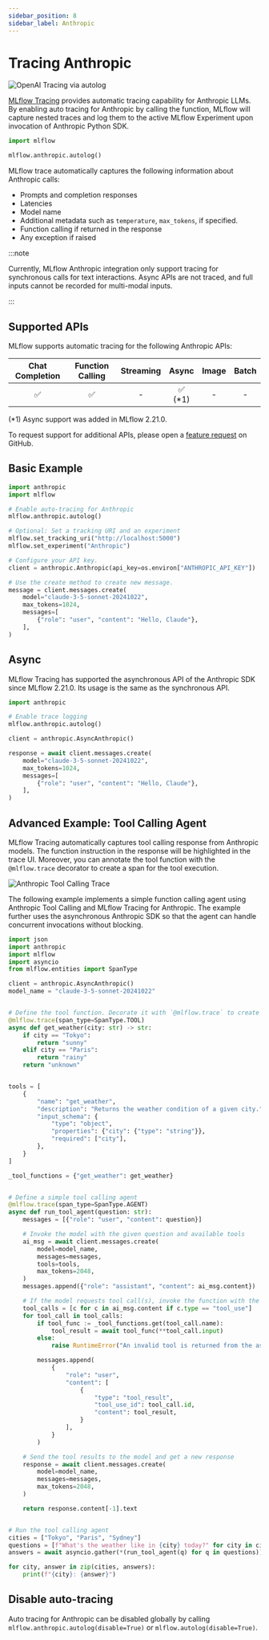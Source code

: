 ```yaml
---
sidebar_position: 8
sidebar_label: Anthropic
---
```



# Tracing Anthropic

![OpenAI Tracing via autolog](/images/llms/anthropic/anthropic-tracing.png)

[MLflow Tracing](/genai/tracing) provides automatic tracing capability for Anthropic LLMs. By enabling auto tracing
for Anthropic by calling the <APILink fn="mlflow.anthropic.autolog" /> function, MLflow will capture nested traces and log them to the active MLflow Experiment upon invocation of Anthropic Python SDK.

```python
import mlflow

mlflow.anthropic.autolog()
```

MLflow trace automatically captures the following information about Anthropic calls:

- Prompts and completion responses
- Latencies
- Model name
- Additional metadata such as `temperature`, `max_tokens`, if specified.
- Function calling if returned in the response
- Any exception if raised

:::note

Currently, MLflow Anthropic integration only support tracing for synchronous calls for text interactions. Async APIs are not traced, and full inputs cannot be recorded for multi-modal inputs.

:::

## Supported APIs

MLflow supports automatic tracing for the following Anthropic APIs:

| Chat Completion | Function Calling | Streaming |  Async   | Image | Batch |
| :-------------: | :--------------: | :-------: | :------: | :---: | :---: |
|       ✅        |        ✅        |     -     | ✅ (\*1) |   -   |   -   |

<div style={{ fontSize: '0.9em', marginTop: '10px' }}>

(\*1) Async support was added in MLflow 2.21.0.

</div>

To request support for additional APIs, please open a [feature request](https://github.com/mlflow/mlflow/issues) on GitHub.

## Basic Example

```python
import anthropic
import mlflow

# Enable auto-tracing for Anthropic
mlflow.anthropic.autolog()

# Optional: Set a tracking URI and an experiment
mlflow.set_tracking_uri("http://localhost:5000")
mlflow.set_experiment("Anthropic")

# Configure your API key.
client = anthropic.Anthropic(api_key=os.environ["ANTHROPIC_API_KEY"])

# Use the create method to create new message.
message = client.messages.create(
    model="claude-3-5-sonnet-20241022",
    max_tokens=1024,
    messages=[
        {"role": "user", "content": "Hello, Claude"},
    ],
)
```

## Async

MLflow Tracing has supported the asynchronous API of the Anthropic SDK since MLflow 2.21.0. Its usage is the same as the synchronous API.

```python
import anthropic

# Enable trace logging
mlflow.anthropic.autolog()

client = anthropic.AsyncAnthropic()

response = await client.messages.create(
    model="claude-3-5-sonnet-20241022",
    max_tokens=1024,
    messages=[
        {"role": "user", "content": "Hello, Claude"},
    ],
)
```

## Advanced Example: Tool Calling Agent

MLflow Tracing automatically captures tool calling response from Anthropic models. The function instruction in the response will be highlighted in the trace UI. Moreover, you can annotate the tool function with the `@mlflow.trace` decorator to create a span for the tool execution.

![Anthropic Tool Calling Trace](/images/llms/anthropic/anthropic-tool-calling.png)

The following example implements a simple function calling agent using Anthropic Tool Calling and MLflow Tracing for Anthropic. The example further uses the asynchronous Anthropic SDK so that the agent can handle concurrent invocations without blocking.

```python
import json
import anthropic
import mlflow
import asyncio
from mlflow.entities import SpanType

client = anthropic.AsyncAnthropic()
model_name = "claude-3-5-sonnet-20241022"


# Define the tool function. Decorate it with `@mlflow.trace` to create a span for its execution.
@mlflow.trace(span_type=SpanType.TOOL)
async def get_weather(city: str) -> str:
    if city == "Tokyo":
        return "sunny"
    elif city == "Paris":
        return "rainy"
    return "unknown"


tools = [
    {
        "name": "get_weather",
        "description": "Returns the weather condition of a given city.",
        "input_schema": {
            "type": "object",
            "properties": {"city": {"type": "string"}},
            "required": ["city"],
        },
    }
]

_tool_functions = {"get_weather": get_weather}


# Define a simple tool calling agent
@mlflow.trace(span_type=SpanType.AGENT)
async def run_tool_agent(question: str):
    messages = [{"role": "user", "content": question}]

    # Invoke the model with the given question and available tools
    ai_msg = await client.messages.create(
        model=model_name,
        messages=messages,
        tools=tools,
        max_tokens=2048,
    )
    messages.append({"role": "assistant", "content": ai_msg.content})

    # If the model requests tool call(s), invoke the function with the specified arguments
    tool_calls = [c for c in ai_msg.content if c.type == "tool_use"]
    for tool_call in tool_calls:
        if tool_func := _tool_functions.get(tool_call.name):
            tool_result = await tool_func(**tool_call.input)
        else:
            raise RuntimeError("An invalid tool is returned from the assistant!")

        messages.append(
            {
                "role": "user",
                "content": [
                    {
                        "type": "tool_result",
                        "tool_use_id": tool_call.id,
                        "content": tool_result,
                    }
                ],
            }
        )

    # Send the tool results to the model and get a new response
    response = await client.messages.create(
        model=model_name,
        messages=messages,
        max_tokens=2048,
    )

    return response.content[-1].text


# Run the tool calling agent
cities = ["Tokyo", "Paris", "Sydney"]
questions = [f"What's the weather like in {city} today?" for city in cities]
answers = await asyncio.gather(*(run_tool_agent(q) for q in questions))

for city, answer in zip(cities, answers):
    print(f"{city}: {answer}")
```

## Disable auto-tracing

Auto tracing for Anthropic can be disabled globally by calling `mlflow.anthropic.autolog(disable=True)` or `mlflow.autolog(disable=True)`.